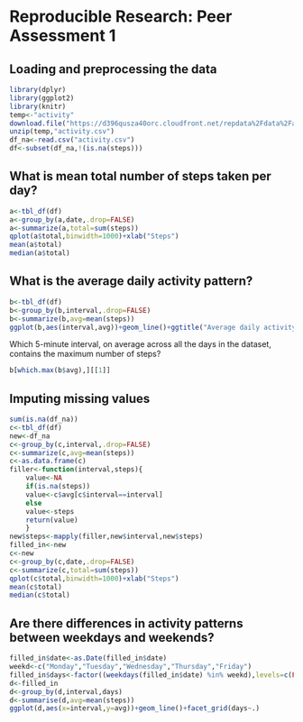 # Reproducible Research: Peer Assessment 1



## Loading and preprocessing the data
```r
library(dplyr)
library(ggplot2)
library(knitr)
temp<-"activity"
download.file("https://d396qusza40orc.cloudfront.net/repdata%2Fdata%2Factivity.zip",temp,mode="wb")
unzip(temp,"activity.csv")
df_na<-read.csv("activity.csv")
df<-subset(df_na,!(is.na(steps)))
```

## What is mean total number of steps taken per day?
```r
a<-tbl_df(df)
a<-group_by(a,date,.drop=FALSE)
a<-summarize(a,total=sum(steps))
qplot(a$total,binwidth=1000)+xlab("Steps")
mean(a$total)
median(a$total)
```


## What is the average daily activity pattern?
```r
b<-tbl_df(df)
b<-group_by(b,interval,.drop=FALSE)
b<-summarize(b,avg=mean(steps))
ggplot(b,aes(interval,avg))+geom_line()+ggtitle("Average daily activity")+xlab("Interval")+ylab("Steps")
```

Which 5-minute interval, on average across all the days in the dataset, contains the maximum number of steps?
```r
b[which.max(b$avg),][[1]]
```

## Imputing missing values
```r
sum(is.na(df_na))
c<-tbl_df(df)
new<-df_na
c<-group_by(c,interval,.drop=FALSE)
c<-summarize(c,avg=mean(steps))
c<-as.data.frame(c)
filler<-function(interval,steps){
	value<-NA
	if(is.na(steps))
	value<-c$avg[c$interval==interval]
	else
	value<-steps
	return(value)
	}
new$steps<-mapply(filler,new$interval,new$steps)
filled_in<-new
c<-new
c<-group_by(c,date,.drop=FALSE)
c<-summarize(c,total=sum(steps))
qplot(c$total,binwidth=1000)+xlab("Steps")
mean(c$total)
median(c$total)
```

## Are there differences in activity patterns between weekdays and weekends?
```r
filled_in$date<-as.Date(filled_in$date)
weekd<-c("Monday","Tuesday","Wednesday","Thursday","Friday")
filled_in$days<-factor((weekdays(filled_in$date) %in% weekd),levels=c(FALSE,TRUE),labels=c('weekend','weekday'))
d<-filled_in
d<-group_by(d,interval,days)
d<-summarise(d,avg=mean(steps))
ggplot(d,aes(x=interval,y=avg))+geom_line()+facet_grid(days~.)
```
